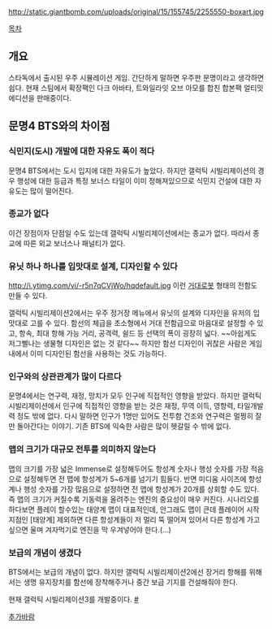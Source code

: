 http://static.giantbomb.com/uploads/original/15/155745/2255550-boxart.jpg

[[목차]]

== 개요 ==
스타독에서 출시된 우주 시뮬레이션 게임. 간단하게 말하면 우주판 문명이라고 생각하면 쉽다. 현재 스팀에서 확장팩인 다크 아바타, 트와일라잇 오브 아모를 합친 합본팩 얼티밋 에디션을 판매중이다.

== 문명4 BTS와의 차이점 ==

=== 식민지(도시) 개발에 대한 자유도 폭이 적다 ===
문명4 BTS에서는 도시 입지에 대한 자유도가 높았다. 하지만 갤럭틱 시빌리제이션의 경우 행성에 대한 등급과 특정 보너스 타일이 이미 정해져있으므로 식민지 건설에 대한 자유도는 많이 떨어진다.

=== 종교가 없다 ===
이건 장점이자 단점일 수도 있는데 갤럭틱 시빌리제이션에서는 종교가 없다. 따라서 종교에 따른 외교 보너스나 패널티가 없다.

=== 유닛 하나 하나를 입맛대로 설계, 디자인할 수 있다 ===

http://i.ytimg.com/vi/-r5n7qCVjWo/hqdefault.jpg
이런 [[거대로봇]] 형태의 전함도 만들 수 있다.

갤럭틱 시빌리제이션2에서는 우주 정거장 메뉴에서 유닛의 설계와 디자인을 유저의 입맛대로 고를 수 있다. 함선의 체급을 초소형에서 거대 전함급으로 마음대로 설정할 수 있고, 항속, 최대 항해 가능 거리, 공격력, 쉴드 등 선택의 폭이 굉장히 넓다. ~~아쉽게도 저그삘나는 생물형 디자인은 없는 것 같다~~ 하지만 함선 디자인이 귀찮은 사람은 게임 내에서 이미 디자인된 함선을 사용하는 것도 가능하다.

=== 인구와의 상관관계가 많이 다르다 ===
문명4에서는 연구력, 재정, 망치가 모두 인구에 직접적인 영향을 받았다. 하지만 갤럭틱 시빌리제이션에서 인구에 직접적인 영향을 받는 것은 재정, 무역 이득, 영향력, 타일개발력 정도 밖에 없다. 다시 말하면 인구가 1명만 있어도 전투함 건조와 연구력은 멀쩡히 잘만 돌아간다는 이야기. 기존 BTS에 익숙한 사람은 많이 헷갈릴 수 밖에 없다.

=== 맵의 크기가 대규모 전투를 의미하지 않는다 ===
맵의 크기를 가장 넓은 Immense로 설정해두어도 항성계 숫자나 행성 숫자를 가장 적음으로 설정해두면 전 맵에 항성계가 5~6개를 넘기기 힘들다. 반면 미디움 사이즈에 항성계나 행성 숫자를 가장 많음으로 설정하면 전 맵에 항성계가 20개를 상회할 수도 있다. 즉 맵의 크기가 커질수록 기동력을 올려주는 엔진의 중요성이 매우 커진다. 시나리오를 하다보면 플레이 할수있는 태양계 맵이 대표적인데, 안그래도 맵이 큰데 플레이어 시작지점인 [태양계] 제외하면 다른 항성계들이 저 멀리 뚝 떨어져 있어서 다른 항성계 가고싶으면 울며 겨자먹기로 엔진을 막 우겨넣어야 한다.(...)

=== 보급의 개념이 생겼다 ===
BTS에서는 보급의 개념이 없다. 하지만 갤럭틱 시빌리제이션2에선 장거리 항해를 위해서는 생명 유지장치를 함선에 장착해주거나 중간 보급 기지를 건설해줘야 한다.




현재 갤럭틱 시빌리제이션3를 개발중이다. [http://www.galciv3.com/ #]


[[추가바람]]
